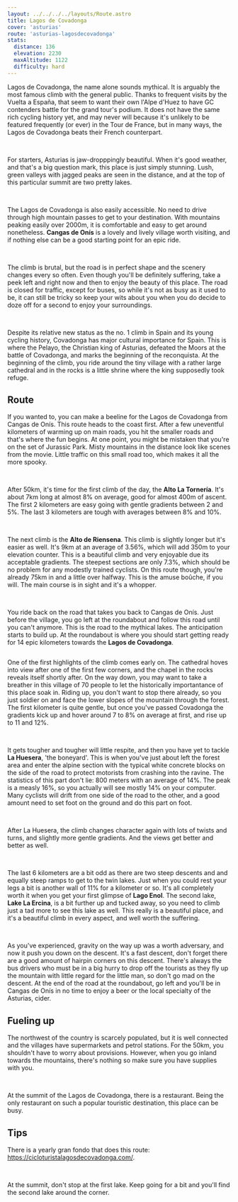 ```yaml
---
layout: ../../../../layouts/Route.astro
title: Lagos de Covadonga
cover: 'asturias'
route: 'asturias-lagosdecovadonga'
stats:
  distance: 136
  elevation: 2230
  maxAltitude: 1122
  difficulty: hard
---
```


Lagos de Covadonga, the name alone sounds mythical. 
It is arguably the most famous climb with the general public. 
Thanks to frequent visits by the Vuelta a España, that seem to want their own l'Alpe d'Huez to have GC contenders battle for the grand tour's podium.
It does not have the same rich cycling history yet, and may never will because it's unlikely to be featured frequently (or ever) in the Tour de France, but in many ways, the Lagos de Covadonga beats their French counterpart.

&nbsp;

For starters, Asturias is jaw-dropppingly beautiful. 
When it's good weather, and that's a big question mark, this place is just simply stunning. 
Lush, green valleys with jagged peaks are seen in the distance, and at the top of this particular summit are two pretty lakes.

&nbsp;

The Lagos de Covadonga is also easily accessible. No need to drive through high mountain passes to get to your destination.
With mountains peaking easily over 2000m, it is comfortable and easy to get around nonetheless.
**Cangas de Onís** is a lovely and lively village worth visiting, and if nothing else can be a good starting point for an epic ride.

&nbsp;

The climb is brutal, but the road is in perfect shape and the scenery changes every so often.
Even though you'll be definitely suffering, take a peek left and right now and then to enjoy the beauty of this place.
The road is closed for traffic, except for buses, so while it's not as busy as it used to be, it can still be tricky so keep your wits about you when you do decide to doze off for a second to enjoy your surroundings.

&nbsp;

Despite its relative new status as the no. 1 climb in Spain and its young cycling history, Covadonga has major cultural importance for Spain.
This is where the Pelayo, the Christian king of Asturias, defeated the Moors at the battle of Covadonga, and marks the beginning of the reconquista.
At the beginning of the climb, you ride around the tiny village with a rather large cathedral and in the rocks is a little shrine where the king supposedly took refuge.


## Route

If you wanted to, you can make a beeline for the Lagos de Covadonga from Cangas de Onís.
This route heads to the coast first. After a few uneventful kilometers of warming up on main roads, you hit the smaller roads and that's where the fun begins.
At one point, you might be mistaken that you're on the set of Jurassic Park. 
Misty mountains in the distance look like scenes from the movie. 
Little traffic on this small road too, which makes it all the more spooky.

&nbsp;

After 50km, it's time for the first climb of the day, the **Alto La Tornería**. 
It's about 7km long at almost 8% on average, good for almost 400m of ascent.
The first 2 kilometers are easy going with gentle gradients between 2 and 5%.
The last 3 kilometers are tough with averages between 8% and 10%.

&nbsp;

The next climb is the **Alto de Riensena**. This climb is slightly longer but it's easier as well.
It's 9km at an average of 3.56%, which will add 350m to your elevation counter.
This is a beautiful climb and very enjoyable due its acceptable gradients. 
The steepest sections are only 7.3%, which should be no problem for any modestly trained cyclists.
On this route though, you're already 75km in and a little over halfway. This is the amuse boûche, if you will. 
The main course is in sight and it's a whopper.

&nbsp;

You ride back on the road that takes you back to Cangas de Onís. Just before the village, you go left at the roundabout and follow this road until you can't anymore.
This is the road to the mythical lakes. The anticipation starts to build up. 
At the roundabout is where you should start getting ready for 14 epic kilometers towards the **Lagos de Covadonga**.

<img
  src="/routes/asturias/covadonga.png"
  alt=""
  class="mt-4 mb-8"
  height={10}
/>

One of the first highlights of the climb comes early on. 
The cathedral hoves into view after one of the first few corners, and the chapel in the rocks reveals itself shortly after.
On the way down, you may want to take a breather in this village of 70 people to let the historically importantance of this place soak in.
Riding up, you don't want to stop there already, so you just soldier on and face the lower slopes of the mountain through the forest.
The first kilometer is quite gentle, but once you've passed Covadonga the gradients kick up and hover around 7 to 8% on average at first, and rise up to 11 and 12%.

&nbsp;

It gets tougher and tougher will little respite, and then you have yet to tackle **La Huesera**, 'the boneyard'.
This is when you've just about left the forest area and enter the alpine section with the typical white concrete blocks on the side of the road to protect motorists from crashing into the ravine.
The statistics of this part don't lie: 800 meters with an average of 14%. The peak is a measly 16%, so you actually will see mostly 14% on your computer.
Many cyclists will drift from one side of the road to the other, and a good amount need to set foot on the ground and do this part on foot.

&nbsp;

After La Huesera, the climb changes character again with lots of twists and turns, and slightly more gentle gradients.
And the views get better and better as well.

&nbsp;

The last 6 kilometers are a bit odd as there are two steep descents and and equally steep ramps to get to the twin lakes.
Just when you could rest your legs a bit is another wall of 11% for a kilometer or so.
It's all completely worth it when you get your first glimpse of **Lago Enol**. 
The second lake, **Lake La Ercina**, is a bit further up and tucked away, so you need to climb just a tad more to see this lake as well.
This really is a beautiful place, and it's a beautiful climb in every aspect, and well worth the suffering.

&nbsp;

As you've experienced, gravity on the way up was a worth adversary, and now it push you down on the descent.
It's a fast descent, don't forget there are a good amount of hairpin corners on this descent. 
There's always the bus drivers who must be in a big hurry to drop off the tourists as they fly up the mountain with little regard for the little man, so don't go mad on the descent.
At the end of the road at the roundabout, go left and you'll be in Cangas de Onís in no time to enjoy a beer or the local specialty of the Asturias, cider.

## Fueling up

The northwest of the country is scarcely populated, but it is well connected and the villages have supermarkets and petrol stations.
For the 50km, you shouldn't have to worry about provisions. However, when you go inland towards the mountains, there's nothing so make sure you have supplies with you.

&nbsp;

At the summit of the Lagos de Covadonga, there is a restaurant.
Being the only restaurant on such a popular touristic destination, this place can be busy.

## Tips

There is a yearly gran fondo that does this route: https://cicloturistalagosdecovadonga.com/.

&nbsp;

At the summit, don't stop at the first lake. Keep going for a bit and you'll find the second lake around the corner.